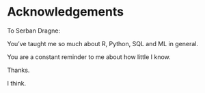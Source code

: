 # Acknowledgements {.unnumbered}

To Serban Dragne: 

You've taught me so much about R, Python, SQL and ML in general.

You are a constant reminder to me about how little I know.

Thanks.  

I think.